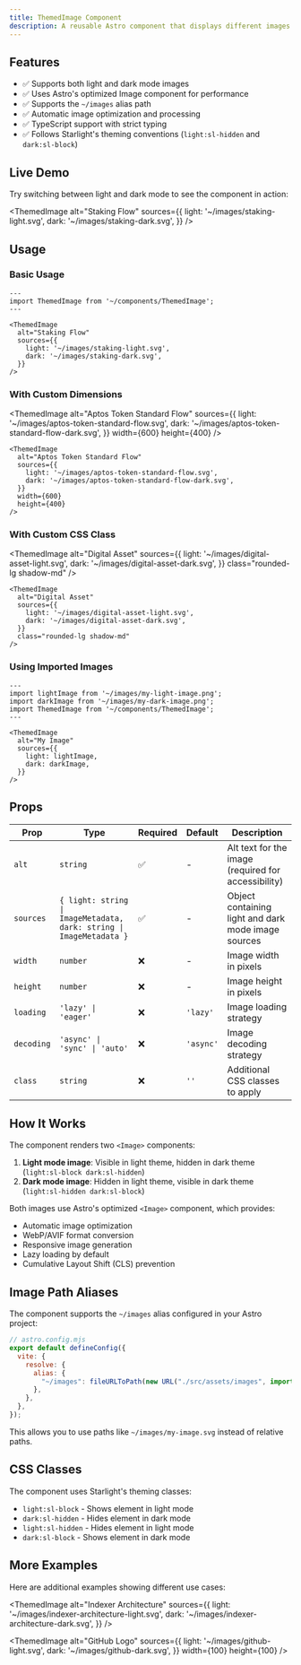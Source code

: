 ```yaml
---
title: ThemedImage Component
description: A reusable Astro component that displays different images for light and dark themes, with automatic optimization using Astro's built-in Image component.
---
```



## Features

- ✅ Supports both light and dark mode images
- ✅ Uses Astro's optimized Image component for performance
- ✅ Supports the `~/images` alias path
- ✅ Automatic image optimization and processing
- ✅ TypeScript support with strict typing
- ✅ Follows Starlight's theming conventions (`light:sl-hidden` and `dark:sl-block`)

## Live Demo

Try switching between light and dark mode to see the component in action:

<ThemedImage
  alt="Staking Flow"
  sources={{
light: '~/images/staking-light.svg',
dark: '~/images/staking-dark.svg',
}}
/>

## Usage

### Basic Usage

```astro
---
import ThemedImage from '~/components/ThemedImage';
---

<ThemedImage
  alt="Staking Flow"
  sources={{
    light: '~/images/staking-light.svg',
    dark: '~/images/staking-dark.svg',
  }}
/>
```

### With Custom Dimensions

<ThemedImage
  alt="Aptos Token Standard Flow"
  sources={{
light: '~/images/aptos-token-standard-flow.svg',
dark: '~/images/aptos-token-standard-flow-dark.svg',
}}
  width={600}
  height={400}
/>

```astro
<ThemedImage
  alt="Aptos Token Standard Flow"
  sources={{
    light: '~/images/aptos-token-standard-flow.svg',
    dark: '~/images/aptos-token-standard-flow-dark.svg',
  }}
  width={600}
  height={400}
/>
```

### With Custom CSS Class

<ThemedImage
  alt="Digital Asset"
  sources={{
light: '~/images/digital-asset-light.svg',
dark: '~/images/digital-asset-dark.svg',
}}
  class="rounded-lg shadow-md"
/>

```astro
<ThemedImage
  alt="Digital Asset"
  sources={{
    light: '~/images/digital-asset-light.svg',
    dark: '~/images/digital-asset-dark.svg',
  }}
  class="rounded-lg shadow-md"
/>
```

### Using Imported Images

```astro
---
import lightImage from '~/images/my-light-image.png';
import darkImage from '~/images/my-dark-image.png';
import ThemedImage from '~/components/ThemedImage';
---

<ThemedImage
  alt="My Image"
  sources={{
    light: lightImage,
    dark: darkImage,
  }}
/>
```

## Props

| Prop       | Type                                                                | Required | Default   | Description                                         |
| ---------- | ------------------------------------------------------------------- | -------- | --------- | --------------------------------------------------- |
| `alt`      | `string`                                                            | ✅        | -         | Alt text for the image (required for accessibility) |
| `sources`  | `{ light: string \| ImageMetadata, dark: string \| ImageMetadata }` | ✅        | -         | Object containing light and dark mode image sources |
| `width`    | `number`                                                            | ❌        | -         | Image width in pixels                               |
| `height`   | `number`                                                            | ❌        | -         | Image height in pixels                              |
| `loading`  | `'lazy' \| 'eager'`                                                 | ❌        | `'lazy'`  | Image loading strategy                              |
| `decoding` | `'async' \| 'sync' \| 'auto'`                                       | ❌        | `'async'` | Image decoding strategy                             |
| `class`    | `string`                                                            | ❌        | `''`      | Additional CSS classes to apply                     |

## How It Works

The component renders two `<Image>` components:

1. **Light mode image**: Visible in light theme, hidden in dark theme (`light:sl-block dark:sl-hidden`)
2. **Dark mode image**: Hidden in light theme, visible in dark theme (`light:sl-hidden dark:sl-block`)

Both images use Astro's optimized `<Image>` component, which provides:

- Automatic image optimization
- WebP/AVIF format conversion
- Responsive image generation
- Lazy loading by default
- Cumulative Layout Shift (CLS) prevention

## Image Path Aliases

The component supports the `~/images` alias configured in your Astro project:

```javascript
// astro.config.mjs
export default defineConfig({
  vite: {
    resolve: {
      alias: {
        "~/images": fileURLToPath(new URL("./src/assets/images", import.meta.url)),
      },
    },
  },
});
```

This allows you to use paths like `~/images/my-image.svg` instead of relative paths.

## CSS Classes

The component uses Starlight's theming classes:

- `light:sl-block` - Shows element in light mode
- `dark:sl-hidden` - Hides element in dark mode
- `light:sl-hidden` - Hides element in light mode
- `dark:sl-block` - Shows element in dark mode

## More Examples

Here are additional examples showing different use cases:

<ThemedImage
  alt="Indexer Architecture"
  sources={{
light: '~/images/indexer-architecture-light.svg',
dark: '~/images/indexer-architecture-dark.svg',
}}
/>

<ThemedImage
  alt="GitHub Logo"
  sources={{
light: '~/images/github-light.svg',
dark: '~/images/github-dark.svg',
}}
  width={100}
  height={100}
/>
